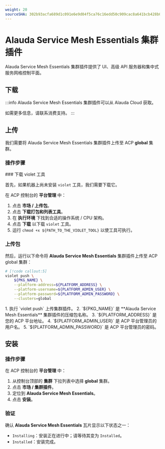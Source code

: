 ```yaml
---
weight: 20
sourceSHA: 302b93acfa689d1c091e6e9d04f5ca76c16edd50c909cac8a641bcb428b06e57
---
```


# Alauda Service Mesh Essentials 集群插件

Alauda Service Mesh Essentials 集群插件提供了 UI、高级 API 服务器和集中式服务网格控制平面。

## 下载

:::info
Alauda Service Mesh Essentials 集群插件可以从 Alauda Cloud 获取。

如需更多信息，请联系消费支持。
:::

## 上传

我们需要将 Alauda Service Mesh Essentials 集群插件上传至 ACP **global** 集群。

### 操作步骤

<Steps>
  ### 下载 violet 工具

  首先，如果机器上尚未安装 `violet` 工具，我们需要下载它。

  在 ACP 控制台的 **平台管理** 中：

  1. 点击 **市场 / 上传包**。
  2. 点击 **下载打包和列表工具**。
  3. 在 **执行环境** 下找到合适的操作系统 / CPU 架构。
  4. 点击 **下载** 以下载 `violet` 工具。
  5. 运行 `chmod +x ${PATH_TO_THE_VIOLET_TOOL}` 以使工具可执行。

  ### 上传包

  然后，运行以下命令将 **Alauda Service Mesh Essentials** 集群插件上传至 ACP global 集群：

  ```bash
  # [!code callout:5]
  violet push \
      ${PKG_NAME} \
      --platform-address=${PLATFORM_ADDRESS} \
      --platform-username=${PLATFORM_ADMIN_USER} \
      --platform-password=${PLATFORM_ADMIN_PASSWORD} \
      --clusters=global
  ```

  <Callouts>
    1. 执行 `violet push` 上传集群插件。
    2. `${PKG_NAME}` 是 **Alauda Service Mesh Essentials** 集群插件的压缩包名称。
    3. `${PLATFORM_ADDRESS}` 是您的 ACP 平台地址。
    4. `${PLATFORM_ADMIN_USER}` 是 ACP 平台管理员的用户名。
    5. `${PLATFORM_ADMIN_PASSWORD}` 是 ACP 平台管理员的密码。
  </Callouts>
</Steps>

## 安装

### 操作步骤

在 ACP 控制台的 **平台管理** 中：

1. 从控制台顶部的 **集群** 下拉列表中选择 **global** 集群。
2. 点击 **市场 / 集群插件**。
3. 定位到 **Alauda Service Mesh Essentials**。
4. 点击 **安装**。

### 验证

确认 **Alauda Service Mesh Essentials** 瓦片显示以下状态之一：

- `Installing`：安装正在进行中；请等待其变为 `Installed`。
- `Installed`：安装完成。
